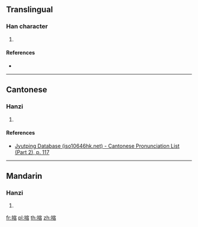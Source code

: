 ==Translingual==

===Han character===
{{Han char|rn=64|rad=手|as=11|sn=14|four=53061|canj=QJOA|ids=⿰扌宿}}

# {{defn|Han|sort=手11}}

====References====
* {{Han ref|kx=0449.130|dkj=12562|dj=0799.370|hdz=31950.010|uh=644D|ud=25677|bh=E1DA|bd=57818}}

----

==Cantonese==

===Hanzi===
{{yue-hanzi|jyut=[[suk1]]|y=suk1}}

# {{defn|lang=yue|sort=手11}}

====References====
* [http://www.iso10646hk.net/jp/document/download.jsp Jyutping Database (iso10646hk.net) - Cantonese Pronunciation List (Part 2), p. 117]

----

==Mandarin==

===Hanzi===
{{cmn-hanzi|pin=[[suō]] ([[suo1]])|wg=so<sup>1</sup>}}

# {{defn|lang=cmn|sort=手11}}

[[fr:摍]]
[[pl:摍]]
[[th:摍]]
[[zh:摍]]